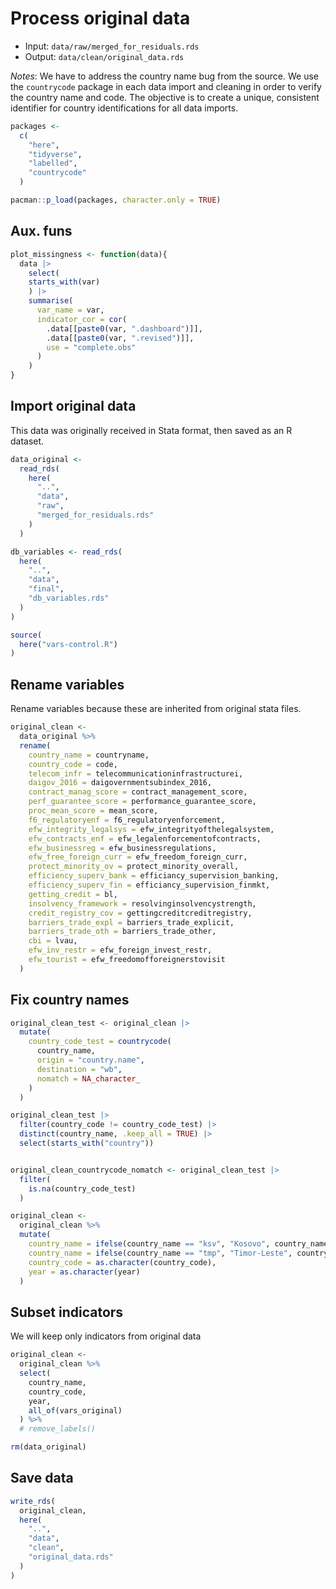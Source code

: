 # Process original data

- Input: `data/raw/merged_for_residuals.rds`
- Output: `data/clean/original_data.rds`

*Notes*: We have to address the country name bug from the source. We use the `countrycode` package in each data import and cleaning in order to verify the country name and code. The objective is to create a unique, consistent identifier for country identifications for all data imports.

```r
packages <-
  c(
    "here",
    "tidyverse",
    "labelled",
    "countrycode"
  )

pacman::p_load(packages, character.only = TRUE)
```

## Aux. funs

```r
plot_missingness <- function(data){
  data |> 
    select(
    starts_with(var)
    ) |> 
    summarise(
      var_name = var,
      indicator_cor = cor(
        .data[[paste0(var, ".dashboard")]],
        .data[[paste0(var, ".revised")]],
        use = "complete.obs"
      )
    )
}
```

## Import original data

This data was originally received in Stata format, then saved as an R dataset.

```r
data_original <-
  read_rds(
    here(
      "..",
      "data",
      "raw",
      "merged_for_residuals.rds"
    )
  )

db_variables <- read_rds(
  here(
    "..",
    "data",
    "final",
    "db_variables.rds"
  )
)

source(
  here("vars-control.R")
)
```


## Rename variables

Rename variables because these are inherited from original stata files.

```r
original_clean <-
  data_original %>%
  rename(
    country_name = countryname,
    country_code = code,
    telecom_infr = telecommunicationinfrastructurei,
    daigov_2016 = daigovernmentsubindex_2016,
    contract_manag_score = contract_management_score,
    perf_guarantee_score = performance_guarantee_score,
    proc_mean_score = mean_score,
    f6_regulatoryenf = f6_regulatoryenforcement,
    efw_integrity_legalsys = efw_integrityofthelegalsystem,
    efw_contracts_enf = efw_legalenforcementofcontracts,
    efw_businessreg = efw_businessregulations,
    efw_free_foreign_curr = efw_freedom_foreign_curr,
    protect_minority_ov = protect_minority_overall,
    efficiency_superv_bank = efficiancy_supervision_banking,
    efficiency_superv_fin = efficiancy_supervision_finmkt,
    getting_credit = bl,
    insolvency_framework = resolvinginsolvencystrength,
    credit_registry_cov = gettingcreditcreditregistry,
    barriers_trade_expl = barriers_trade_explicit,
    barriers_trade_oth = barriers_trade_other,
    cbi = lvau,
    efw_inv_restr = efw_foreign_invest_restr,
    efw_tourist = efw_freedomofforeignerstovisit
  )
```

## Fix country names

```r
original_clean_test <- original_clean |> 
  mutate(
    country_code_test = countrycode(
      country_name, 
      origin = "country.name", 
      destination = "wb",
      nomatch = NA_character_
    )
  )

original_clean_test |> 
  filter(country_code != country_code_test) |> 
  distinct(country_name, .keep_all = TRUE) |> 
  select(starts_with("country"))


original_clean_countrycode_nomatch <- original_clean_test |> 
  filter(
    is.na(country_code_test)
  )

original_clean <-
  original_clean %>%
  mutate(
    country_name = ifelse(country_name == "ksv", "Kosovo", country_name),
    country_name = ifelse(country_name == "tmp", "Timor-Leste", country_name),
    country_code = as.character(country_code),
    year = as.character(year)
  )
```

## Subset indicators

We will keep only indicators from original data

```r
original_clean <-
  original_clean %>%
  select(
    country_name,
    country_code,
    year,
    all_of(vars_original)
  ) %>%
  # remove_labels()

rm(data_original)
```


## Save data

```r
write_rds(
  original_clean,
  here(
    "..",
    "data",
    "clean",
    "original_data.rds"
  )
)
```
